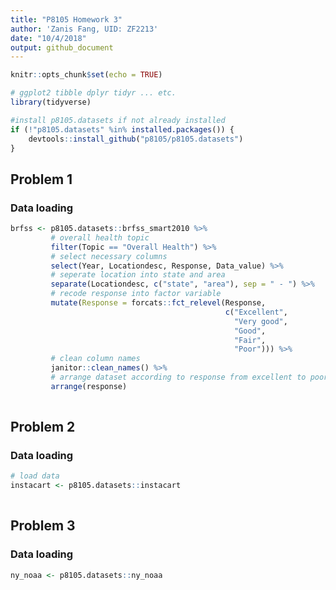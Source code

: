```yaml
---
title: "P8105 Homework 3"
author: 'Zanis Fang, UID: ZF2213'
date: "10/4/2018"
output: github_document
---
```


```r
knitr::opts_chunk$set(echo = TRUE)

# ggplot2 tibble dplyr tidyr ... etc.
library(tidyverse)

#install p8105.datasets if not already installed
if (!"p8105.datasets" %in% installed.packages()) {
	devtools::install_github("p8105/p8105.datasets")
}

```

## Problem 1

### Data loading

```r
brfss <- p8105.datasets::brfss_smart2010 %>%
         # overall health topic
         filter(Topic == "Overall Health") %>% 
         # select necessary columns
         select(Year, Locationdesc, Response, Data_value) %>% 
         # seperate location into state and area
         separate(Locationdesc, c("state", "area"), sep = " - ") %>% 
         # recode response into factor variable
         mutate(Response = forcats::fct_relevel(Response,
                                                c("Excellent",
                                                  "Very good",
                                                  "Good",
                                                  "Fair",
                                                  "Poor"))) %>%
         # clean column names
         janitor::clean_names() %>% 
         # arrange dataset according to response from excellent to poor
         arrange(response)
 
```

## Problem 2

### Data loading

```r
# load data
instacart <- p8105.datasets::instacart
             

```

## Problem 3

### Data loading

```r
ny_noaa <- p8105.datasets::ny_noaa
```


